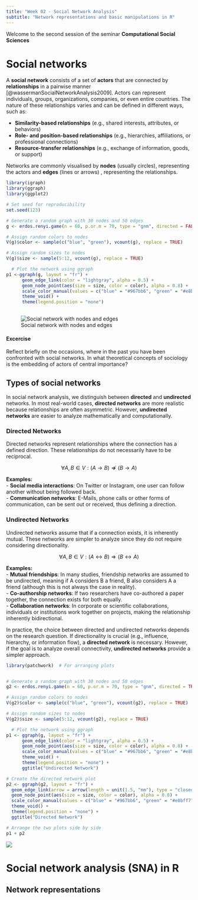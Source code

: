 ```yaml
---
title: "Week 02 - Social Network Analysis"
subtitle: "Network representations and basic manipulations in R"
---
```


Welcome to the second session of the seminar **Computational Social Sciences**

# Social networks

A **social network** consists of a set of **actors** that are connected by **relationships** in a pairwise manner [@wassermanSocialNetworkAnalysis2009]. Actors can represent individuals, groups, organizations, companies, or even entire countries. The nature of these relationships varies and can be defined in different ways, such as:

-   **Similarity-based relationships** (e.g., shared interests, attributes, or behaviors)
-   **Role- and position-based relationships** (e.g., hierarchies, affiliations, or professional connections)
-   **Resource-transfer relationships** (e.g., exchange of information, goods, or support)

Networks are commonly visualised by **nodes** (usually circles), representing the actors and **edges** (lines or arrows) , representing the relationships.

```r


library(igraph)
library(ggraph)
library(ggplot2)

# Set seed for reproducibility
set.seed(123)

# Generate a random graph with 30 nodes and 50 edges
g <- erdos.renyi.game(n = 60, p.or.m = 70, type = "gnm", directed = FALSE)

# Assign random colors to nodes
V(g)$color <- sample(c("blue", "green"), vcount(g), replace = TRUE)

# Assign random sizes to nodes
V(g)$size <- sample(5:12, vcount(g), replace = TRUE)

  # Plot the network using ggraph
p1 <-ggraph(g, layout = "fr") + 
      geom_edge_link(color = "lightgray", alpha = 0.5) +
      geom_node_point(aes(size = size, color = color), alpha = 0.8) +
      scale_color_manual(values = c("blue" = "#967bb6", "green" = "#e8bff7")) +
      theme_void() +
      theme(legend.position = "none")
  


```

![Social network with nodes and edges](Graphics/definition.png)

#### Excercise

Reflect briefly on the occasions, where in the past you have been confronted with social networks. In what theoretical concepts of sociology is the embedding of actors of central importance?

## Types of social networks

In social network analysis, we distinguish between **directed** and **undirected** networks. In most real-world cases, **directed networks** are more realistic because relationships are often asymmetric. However, **undirected networks** are easier to analyze mathematically and computationally.

### Directed Networks

Directed networks represent relationships where the connection has a defined direction. These relationships do not necessarily have to be reciprocal.

$$
\forall A,B \in V:(A \to B) \not\Rightarrow (B \to A)
$$

**Examples:**\
- **Social media interactions**: On Twitter or Instagram, one user can follow another without being followed back.\
- **Communication networks**: E-Mails, phone calls or other forms of communication, can be sent out or received, thus defining a direction.

### Undirected Networks

Undirected networks assume that if a connection exists, it is inherently mutual. These networks are simpler to analyze since they do not require considering directionality.

$$
\forall A, B \in V: (A \leftrightarrow B) \Rightarrow (B \leftrightarrow A)
$$

**Examples:**\
- **Mutual friendships**: In many studies, friendship networks are assumed to be undirected, meaning if A considers B a friend, B also considers A a friend (although this is not always the case in reality).\
- **Co-authorship networks**: If two researchers have co-authored a paper together, the connection exists for both equally.\
- **Collaboration networks**: In corporate or scientific collaborations, individuals or institutions work together on projects, making the relationship inherently bidirectional.

In practice, the choice between directed and undirected networks depends on the research question. If directionality is crucial (e.g., influence, hierarchy, or information flow), a **directed network** is necessary. However, if the goal is to analyze overall connectivity, **undirected networks** provide a simpler approach.

```r
library(patchwork)  # For arranging plots


# Generate a random graph with 30 nodes and 50 edges
g2 <- erdos.renyi.game(n = 60, p.or.m = 70, type = "gnm", directed = TRUE)

# Assign random colors to nodes
V(g2)$color <- sample(c("blue", "green"), vcount(g2), replace = TRUE)

# Assign random sizes to nodes
V(g2)$size <- sample(5:12, vcount(g2), replace = TRUE)

  # Plot the network using ggraph
p1 <- ggraph(g, layout = "fr") + 
      geom_edge_link(color = "lightgray", alpha = 0.5) +
      geom_node_point(aes(size = size, color = color), alpha = 0.8) +
      scale_color_manual(values = c("blue" = "#967bb6", "green" = "#e8bff7")) +
      theme_void() +
      theme(legend.position = "none") +
      ggtitle("Undirected Network")

# Create the directed network plot
p2 <- ggraph(g2, layout = "fr") + 
  geom_edge_link(arrow = arrow(length = unit(1.5, "mm"), type = "closed"), color = "lightgray", alpha = 0.5) +
  geom_node_point(aes(size = size, color = color), alpha = 0.8) +
  scale_color_manual(values = c("blue" = "#967bb6", "green" = "#e8bff7")) +
  theme_void() +
  theme(legend.position = "none") +
  ggtitle("Directed Network")

# Arrange the two plots side by side
p1 + p2


```

![](Graphics/undirected_directed.png)

# Social network analysis (SNA) in R

## Network representations
